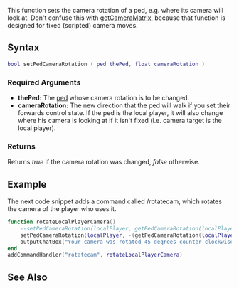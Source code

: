 {{Client function}}
{{Note|[[/getPedCameraRotation.md|getPedCameraRotation]] may not return the value set by this function. Please refer to [[/getPedCameraRotation.md|getPedCameraRotation]] for details.}} 
This function sets the camera rotation of a ped, e.g. where its camera will look at. Don't confuse this with [[/getCameraMatrix.md|getCameraMatrix]], because that function is designed for fixed (scripted) camera moves.

==Syntax== 
<syntaxhighlight lang="lua">
bool setPedCameraRotation ( ped thePed, float cameraRotation )
</syntaxhighlight>
{{OOP||[[/ped.md|ped]]:setCameraRotation|cameraRotation|getPedCameraRotation}}

===Required Arguments=== 
*'''thePed:''' The [[/ped.md|ped]] whose camera rotation is to be changed.
*'''cameraRotation:''' The new direction that the ped will walk if you set their forwards control state. If the ped is the local player, it will also change where his camera is looking at if it isn't fixed (i.e. camera target is the local player).

===Returns===
Returns ''true'' if the camera rotation was changed, ''false'' otherwise.

==Example==

The next code snippet adds a command called /rotatecam, which rotates the camera of the player who uses it.
<syntaxhighlight lang="lua">
function rotateLocalPlayerCamera()
    --setPedCameraRotation(localPlayer, getPedCameraRotation(localPlayer) + 45) -- This would work if getPedCameraRotation returned non-transformed angles
    setPedCameraRotation(localPlayer, -(getPedCameraRotation(localPlayer) + 45)) -- Tranform the angle returned and then add 45º to it
    outputChatBox("Your camera was rotated 45 degrees counter clockwise.", 0, 255, 0)
end
addCommandHandler("rotatecam", rotateLocalPlayerCamera)
</syntaxhighlight>

==See Also==
{{Client ped functions}}